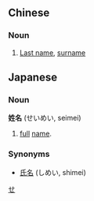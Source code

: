 ==Chinese==
===Noun===
#[[Last name]], [[surname]]

==Japanese==
===Noun===
'''姓名''' (せいめい, seimei)
# [[full]] [[name]].

===Synonyms===
*[[氏名]] (しめい, shimei)

[[Category:Japanese language|せ]]